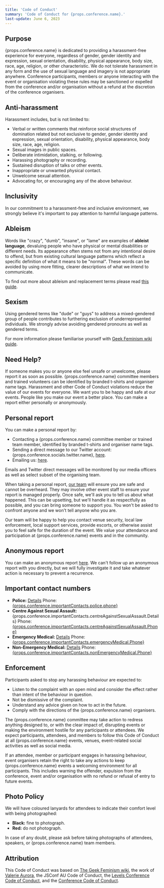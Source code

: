 ```yaml
---
title: 'Code of Conduct'
summary: 'Code of Conduct for {props.conference.name}.'
last-update: June 6, 2023
---
```


## Purpose

{props.conference.name} is dedicated to providing a harassment-free experience for everyone, regardless of gender,
gender identity and expression, sexual orientation, disability, physical appearance, body size, race, age,
religion, or other characteristic. We do not tolerate harassment in any form and the use of sexual language and
imagery is not appropriate anywhere. Conference participants, members or anyone interacting with the event or
organisation violating these rules may be sanctioned or expelled from the conference and/or organisation without
a refund at the discretion of the conference organisers.

## Anti-harassment

Harassment includes, but is not limited to:

-   Verbal or written comments that reinforce social structures of domination related but not exclusive to gender,
    gender identity and expression, sexual orientation, disability, physical appearance, body size, race, age,
    religion.
-   Sexual images in public spaces.
-   Deliberate intimidation, stalking, or following.
-   Harassing photography or recording.
-   Sustained disruption of talks or other events.
-   Inappropriate or unwanted physical contact.
-   Unwelcome sexual attention.
-   Advocating for, or encouraging any of the above behaviour.

## Inclusivity

In our commitment to a harassment-free and inclusive environment, we strongly believe it's important to pay
attention to harmful language patterns.

## Ableism

Words like "crazy", "dumb", "insane", or "lame" are examples of **ableist language**, devaluing people who have physical or mental disabilities or different needs. Its appearance often stems not from any intentional desire to offend, but from existing cultural language patterns which reflect a specific definition of what it means to be "normal". These words can be avoided by using more fitting, clearer descriptions of what we intend to communicate.

To find out more about ableism and replacement terms please read [this guide](https://www.autistichoya.com/p/ableist-words-and-terms-to-avoid.html).

## Sexism

Using gendered terms like "dude" or "guys" to address a mixed-gendered group of people contributes to furthering
exclusion of underrepresented individuals. We strongly advise avoiding gendered pronouns as well as gendered
terms.

For more information please familiarise yourself with [Geek Feminism wiki guide](http://geekfeminism.wikia.com/wiki/Nonsexist_language).

## Need Help?

If someone makes you or anyone else feel unsafe or unwelcome, please report it as soon as possible. {props.conference.name}
committee members and trained volunteers can be identified by branded t-shirts and organiser name tags.
Harassment and other Code of Conduct violations reduce the value of our events for everyone. We want you to be
happy and safe at our events. People like you make our event a better place. You can make a report either
personally or anonymously.

## Personal report

You can make a personal report by:

-   Contacting a {props.conference.name} committee member or trained team member, identified by branded t-shirts and
    organiser name tags.
-   Sending a direct message to our Twitter account: {props.conference.socials.twitter.name}, [here](https://twitter.com/messages/compose?recipient_id={props.conference.socials.Twitter.Id}).
-   Emailing us: [here](`mailto:{props.conference.socials.email}?subject=Code%20of%20Conduct%20Violation`).

Emails and Twitter direct messages will be monitored by our media officers as well as select subset of the
organising team.

When taking a personal report, [our team]({props.conference.organiser.url}) will ensure you are
safe and cannot be overheard. They may involve other event staff to ensure your report is managed properly. Once
safe, we'll ask you to tell us about what happened. This can be upsetting, but we'll handle it as respectfully
as possible, and you can bring someone to support you. You won't be asked to confront anyone and we won't tell
anyone who you are.

Our team will be happy to help you contact venue security, local law enforcement, local support services,
provide escorts, or otherwise assist you to feel safe for the duration of the event. We value your attendance
and participation at {props.conference.name} events and in the community.

## Anonymous report

You can make an anonymous report [here]({props.conference.anonymousReportFormUrl}). We can't follow up
an anonymous report with you directly, but we will fully investigate it and take whatever action is necessary to
prevent a recurrence.

## Important contact numbers

-   **Police:** [Details]({props.conference.importantContacts.police.mapUrl}) Phone: [{props.conference.importantContacts.police.phone}](tel:{props.conference.importantContacts.police.phone})
-   **Centre Against Sexual Assault:** {props.conference.importantContacts.centreAgainstSexualAssault.Details} Phone: [{props.conference.importantContacts.centreAgainstSexualAssault.Phone}](tel:{props.conference.importantContacts.centreAgainstSexualAssault.Phone})
-   **Emergency Medical:** [Details]({props.conference.importantContacts.emergencyMedical.MapUrl}) Phone: [{props.conference.importantContacts.emergencyMedical.Phone}](tel:{props.conference.importantContacts.emergencyMedical.Phone})
-   **Non-Emergency Medical:** [Details]({props.conference.importantContacts.nonEmergencyMedical.MapUrl}) Phone: [{props.conference.importantContacts.nonEmergencyMedical.Phone}](tel:{props.conference.importantContacts.nonEmergencyMedical.Phone})

## Enforcement

Participants asked to stop any harassing behaviour are expected to:

-   Listen to the complaint with an open mind and consider the effect rather than intent of the behaviour in question.
-   Not be dismissive of the complaint.
-   Understand any advice given on how to act in the future.
-   Comply with the directions of the {props.conference.name} organisers.

The {props.conference.name} committee may take action to redress anything designed to, or with the clear impact of,
disrupting events or making the environment hostile for any participants or attendees. We expect participants,
attendees, and members to follow this Code of Conduct at all {props.conference.name} events, venues, event-related
social activities as well as social media.

If an attendee, member or participant engages in harassing behaviour, event organisers retain the right to take
any actions to keep {props.conference.name} events a welcoming environment for all participants. This includes warning
the offender, expulsion from the conference, event and/or organisation with no refund or refusal of entry to
future events.

## Photo Policy

We will have coloured lanyards for attendees to indicate their comfort level with being photographed:

-   **Black:** fine to photograph.
-   **Red:** do not photograph.

In case of any doubt, please ask before taking photographs of attendees, speakers, or {props.conference.name} team
members.

## Attribution

This Code of Conduct was based on [The Geek Feminism wiki](https://geekfeminism.wikia.com/wiki/Conference_anti-harassment/Policy),
the work of [Valerie Aurora](https://frameshiftconsulting.com/code-of-conduct-training/), the JSConf AU Code of Conduct, the [Levels Conference Code of Conduct](https://www.levelsconf.com/codeofconduct.html), and
the [Conference Code of Conduct](https://confcodeofconduct.com/).

```

```
